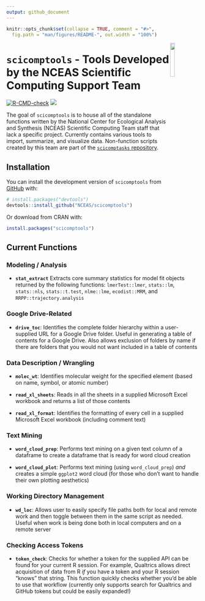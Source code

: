 ```yaml
---
output: github_document
---
```


<!-- README.md is generated from README.Rmd. Please edit that file -->

```r
knitr::opts_chunk$set(collapse = TRUE, comment = "#>",
  fig.path = "man/figures/README-", out.width = "100%")
```

<img src = "man/figures/scicomptools_hex.png" align = "right" width = "15%"/>

# `scicomptools` - Tools Developed by the NCEAS Scientific Computing Support Team

<!-- badges: start -->
[![R-CMD-check](https://github.com/NCEAS/scicomptools/actions/workflows/R-CMD-check.yaml/badge.svg)](https://github.com/NCEAS/scicomptools/actions/workflows/R-CMD-check.yaml)
[![](https://cranlogs.r-pkg.org/badges/grand-total/scicomptools)](htttps://cran.r-project.org/package=scicomptools)
<!-- badges: end -->

The goal of `scicomptools` is to house all of the standalone functions written by the National Center for Ecological Analysis and Synthesis (NCEAS) Scientific Computing Team staff that lack a specific project. Currently contains various tools to import, summarize, and visualize data. Non-function scripts created by this team are part of the [`scicomptasks` repository](https://github.com/NCEAS/scicomptasks#readme).

## Installation

You can install the development version of `scicomptools` from [GitHub](https://github.com/) with:

``` r
# install.packages("devtools")
devtools::install_github("NCEAS/scicomptools")
```

Or download from CRAN with:

``` r
install.packages("scicomptools")
```

## Current Functions

### Modeling / Analysis

- **`stat_extract`** Extracts core summary statistics for model fit objects returned by the following functions: `lmerTest::lmer`, `stats::lm`, `stats::nls`, `stats::t.test`, `nlme::lme`, `ecodist::MRM`, and `RRPP::trajectory.analysis`

### Google Drive-Related

- **`drive_toc`**: Identifies the complete folder hierarchy within a user-supplied URL for a Google Drive folder. Useful in generating a table of contents for a Google Drive. Also allows exclusion of folders by name if there are folders that you would not want included in a table of contents

### Data Description / Wrangling

- **`molec_wt`**: Identifies molecular weight for the specified element (based on name, symbol, or atomic number)

- **`read_xl_sheets`**: Reads in all the sheets in a supplied Microsoft Excel workbook and returns a list of those contents

- **`read_xl_format`**: Identifies the formatting of every cell in a supplied Microsoft Excel workbook (including comment text)

### Text Mining

- **`word_cloud_prep`**: Performs text mining on a given text column of a dataframe to create a dataframe that is ready for word cloud creation

- **`word_cloud_plot`**: Performs text mining (using `word_cloud_prep`) *and* creates a simple `ggplot2` word cloud (for those who don't want to handle their own plotting aesthetics)

### Working Directory Management

- **`wd_loc`**: Allows user to easily specify file paths both for local and remote work and then toggle between them in the same script as needed. Useful when work is being done both in local computers and on a remote server 

### Checking Access Tokens

- **`token_check`**: Checks for whether a token for the supplied API can be found for your current R session. For example, Qualtrics allows direct acquisition of data from R *if* you have a token and your R session "knows" that string. This function quickly checks whether you'd be able to use that workflow (currently only supports search for Qualtrics and GitHub tokens but could be easily expanded!)
